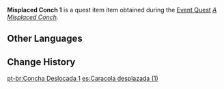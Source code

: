 {{Item Infobox
|id           = 101935
|image        = Item Misplaced Conch 1.png
|type         = Quest Items
|group        = Event Items
|description  = This Imaging Conch should have been placed somewhere else but was abandoned here by someone, causing it to project images out of their proper order. Return it to its rightful place, and who knows what you might find...
|source1      = Found on [[Pudding Isle/2.8|Pudding Isle]]
|event        = Summertime Odyssey
}}
'''Misplaced Conch 1''' is a quest item item obtained during the [[Event Quest]] ''[[A Misplaced Conch]]''.

==Other Languages==
{{Other Languages
|default_hidden = 1
|en      = Misplaced Conch 1
|zhs     = 错位的海螺一
|zhs_rm  = Cuòwèi de Hǎiluó Yī
|zht     = 錯位的海螺一
|zht_rm  = Cuòwèi de Hǎiluó Yī
|ja      = 置き間違えられたホラガイ・1
|ja_rm   = Okimachigaerareta Horagai - Ichi{{Assumed}}
|ko      = 잘못된 위치의 소라1
|ko_rm   = Jalmotdoen Wichi-ui Sora Il
|es      = Caracola desplazada (1)
|fr      = Conque déplacée 1
|ru      = Раковина не на месте I
|th      = หอยสังข์ที่อยู่ผิดตำแหน่ง 1
|th_rm   = 
|vi      = Ốc Biển Sai Vị Trí I
|de      = Verlegte Schnecke 1
|id      = Keong yang Salah Tempat 1
|pt      = Concha Deslocada 1
|tr      = Yolunu Kaybeden Deniz Kabuğu 1
|it      = Conchiglia mal riposta 1
}}

==Change History==
{{Change History|2.8}}
[[pt-br:Concha Deslocada 1]]
[[es:Caracola desplazada (1)]]